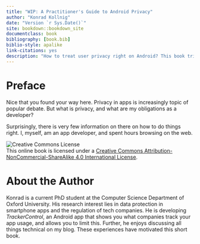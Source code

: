 ```yaml
---
title: "WIP: A Practitioner's Guide to Android Privacy"
author: "Konrad Kollnig"
date: "Version `r Sys.Date()`"
site: bookdown::bookdown_site
documentclass: book
bibliography: [book.bib]
biblio-style: apalike
link-citations: yes
description: "How to treat user privacy right on Android? This book tries to cover the most important technical and legal aspects every Android developer should know about."
---
```


# Preface {-}

Nice that you found your way here. Privacy in apps is increasingly topic of popular debate. But what is privacy, and what are my obligations as a developer?

Surprisingly, there is very few information on there on how to do things right. I, myself, am an app developer, and spent hours browsing on the web.

![Creative Commons License](images/by-nc-sa.png)  
This online book is licensed under a [Creative Commons Attribution-NonCommercial-ShareAlike 4.0 International License](http://creativecommons.org/licenses/by-nc-sa/4.0/).

# About the Author {-}

Konrad is a current PhD student at the Computer Science Department of Oxford University. His research interest lies in data protection in smartphone apps and the regulation of tech companies. He is developing *TrackerControl*, an Android app that shows you what companies track your app usage, and allows you to limit this.
Further, he enjoys discussing all things technical on my blog. These experiences have motivated this  short book.

